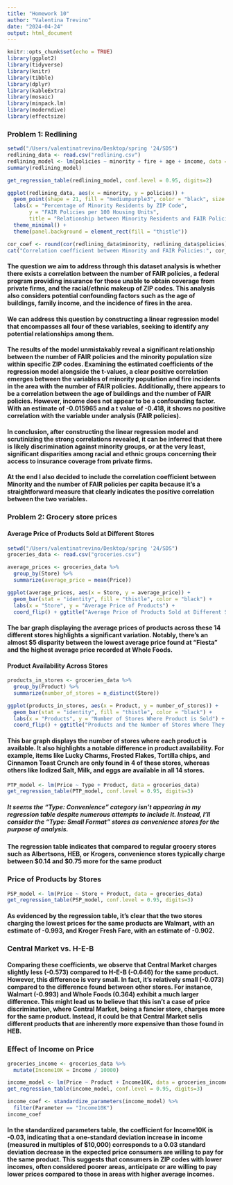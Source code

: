 ```yaml
---
title: "Homework 10"
author: "Valentina Trevino"
date: "2024-04-24"
output: html_document
---
```


```r
knitr::opts_chunk$set(echo = TRUE)
library(ggplot2)
library(tidyverse)
library(knitr)
library(tibble)
library(dplyr)
library(kableExtra)
library(mosaic)
library(minpack.lm)
library(moderndive)
library(effectsize)
```

### Problem 1: Redlining

```r
setwd("/Users/valentinatrevino/Desktop/spring '24/SDS")
redlining_data <- read.csv("redlining.csv")
redlining_model <- lm(policies ~ minority + fire + age + income, data = redlining_data)
summary(redlining_model)

get_regression_table(redlining_model, conf.level = 0.95, digits=2)

ggplot(redlining_data, aes(x = minority, y = policies)) +
  geom_point(shape = 21, fill = "mediumpurple3", color = "black", size = 3) +
  labs(x = "Percentage of Minority Residents by ZIP Code",
       y = "FAIR Policies per 100 Housing Units",
       title = "Relationship between Minority Residents and FAIR Policies") +
  theme_minimal() +
  theme(panel.background = element_rect(fill = "thistle"))

cor_coef <- round(cor(redlining_data$minority, redlining_data$policies), 3)
cat("Correlation coefficient between Minority and FAIR Policies:", cor_coef)
```

#### The question we aim to address through this dataset analysis is whether there exists a correlation between the number of FAIR policies, a federal program providing insurance for those unable to obtain coverage from private firms, and the racial/ethnic makeup of ZIP codes. This analysis also considers potential confounding factors such as the age of buildings, family income, and the incidence of fires in the area.

#### We can address this question by constructing a linear regression model that encompasses all four of these variables, seeking to identify any potential relationships among them.

#### The results of the model unmistakably reveal a significant relationship between the number of FAIR policies and the minority population size within specific ZIP codes. Examining the estimated coefficients of the regression model alongside the t-values, a clear positive correlation emerges between the variables of minority population and fire incidents in the area with the number of FAIR policies. Additionally, there appears to be a correlation between the age of buildings and the number of FAIR policies. However, income does not appear to be a confounding factor. With an estimate of -0.015965 and a t value of -0.418, it shows no positive correlation with the variable under analysis (FAIR policies).  

#### In conclusion, after constructing the linear regression model and scrutinizing the strong correlations revealed, it can be inferred that there is likely discrimination against minority groups, or at the very least, significant disparities among racial and ethnic groups concerning their access to insurance coverage from private firms. 

#### At the end I also decided to include the correlation coefficient between Minority and the number of FAIR policies per capita because it's a straightforward measure that clearly indicates the positive correlation between the two variables. 

### Problem 2: Grocery store prices

#### Average Price of Products Sold at Different Stores

```r

setwd("/Users/valentinatrevino/Desktop/spring '24/SDS")
groceries_data <- read.csv("groceries.csv")

average_prices <- groceries_data %>%
  group_by(Store) %>%
  summarize(average_price = mean(Price))

ggplot(average_prices, aes(x = Store, y = average_price)) +
  geom_bar(stat = "identity", fill = "thistle", color = "black") +
  labs(x = "Store", y = "Average Price of Products") +
  coord_flip() + ggtitle("Average Price of Products Sold at Different Stores") + theme_minimal()

```

#### The bar graph displaying the average prices of products across these 14 different stores highlights a significant variation. Notably, there's an almost $5 disparity between the lowest average price found at "Fiesta" and the highest average price recorded at Whole Foods. 

#### Product Availability Across Stores 

```r

products_in_stores <- groceries_data %>%
  group_by(Product) %>%
  summarize(number_of_stores = n_distinct(Store))

ggplot(products_in_stores, aes(x = Product, y = number_of_stores)) +
  geom_bar(stat = "identity", fill = "thistle", color = "black") +
  labs(x = "Products", y = "Number of Stores Where Product is Sold") +
  coord_flip() + ggtitle("Products and the Number of Stores Where They Are Sold") + theme_minimal() + scale_y_continuous(breaks = seq(0, 14, by = 1))
```

#### This bar graph displays the number of stores where each product is available. It also highlights a notable difference in product availability. For example, items like Lucky Charms, Frosted Flakes, Tortilla chips, and Cinnamon Toast Crunch are only found in 4 of these stores, whereas others like Iodized Salt, Milk, and eggs are available in all 14 stores. 

```r

PTP_model <- lm(Price ~ Type + Product, data = groceries_data)
get_regression_table(PTP_model, conf.level = 0.95, digits=3)
```

##### It seems the "Type: Convenience" category isn't appearing in my regression table despite numerous attempts to include it. Instead, I'll consider the "Type: Small Format" stores as convenience stores for the purpose of analysis.
#### The regression table indicates that compared to regular grocery stores such as Albertsons, HEB, or Krogers, convenience stores typically charge between $0.14 and $0.75 more for the same product

### Price of Products by Stores

```r
PSP_model <- lm(Price ~ Store + Product, data = groceries_data)
get_regression_table(PSP_model, conf.level = 0.95, digits=3) 
```

#### As evidenced by the regression table, it's clear that the two stores charging the lowest prices for the same products are Walmart, with an estimate of -0.993, and Kroger Fresh Fare, with an estimate of -0.902. 

### Central Market vs. H-E-B

#### Comparing these coefficients, we observe that Central Market charges slightly less (-0.573) compared to H-E-B (-0.646) for the same product. However, this difference is very small. In fact, it's relatively small (-0.073) compared to the difference found between other stores. For instance, Walmart (-0.993) and Whole Foods (0.364) exhibit a much larger difference. This might lead us to believe that this isn't a case of price discrimination, where Central Market, being a fancier store, charges more for the same product. Instead, it could be that Central Market sells different products that are inherently more expensive than those found in HEB. 

### Effect of Income on Price

```r
groceries_income <- groceries_data %>% 
  mutate(Income10K = Income / 10000)

income_model <- lm(Price ~ Product + Income10K, data = groceries_income)
get_regression_table(income_model, conf.level = 0.95, digits=3)

income_coef <- standardize_parameters(income_model) %>%
  filter(Parameter == "Income10K")
income_coef
```

#### In the standardized parameters table, the coefficient for Income10K is -0.03, indicating that a one-standard deviation increase in income (measured in multiples of $10,000) corresponds to a 0.03 standard deviation decrease in the expected price consumers are willing to pay for the same product. This suggests that consumers in ZIP codes with lower incomes, often considered poorer areas, anticipate or are willing to pay lower prices compared to those in areas with higher average incomes.  